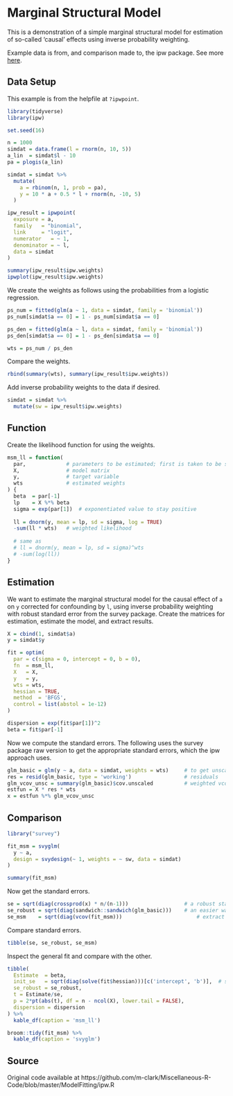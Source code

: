 # Marginal Structural Model

This is a demonstration of a simple marginal structural model for estimation of so-called 'causal' effects using inverse probability weighting.

Example data is from, and comparison made to, the <span class="pack" style = "">ipw</span> package.  See more [here](https://www.jstatsoft.org/article/view/v043i13/v43i13.pdf).


## Data Setup

This example is from the helpfile at `?ipwpoint`.

```r
library(tidyverse)
library(ipw)

set.seed(16)

n = 1000
simdat = data.frame(l = rnorm(n, 10, 5))
a_lin  = simdat$l - 10
pa = plogis(a_lin)

simdat = simdat %>% 
  mutate(
    a = rbinom(n, 1, prob = pa),
    y = 10 * a + 0.5 * l + rnorm(n, -10, 5)
  )

ipw_result = ipwpoint(
  exposure = a,
  family   = "binomial",
  link     = "logit",
  numerator   = ~ 1,
  denominator = ~ l,
  data = simdat
)

summary(ipw_result$ipw.weights)
ipwplot(ipw_result$ipw.weights)
```




We create the weights as follows using the probabilities from a logistic regression.

```r
ps_num = fitted(glm(a ~ 1, data = simdat, family = 'binomial'))
ps_num[simdat$a == 0] = 1 - ps_num[simdat$a == 0]

ps_den = fitted(glm(a ~ l, data = simdat, family = 'binomial'))
ps_den[simdat$a == 0] = 1 - ps_den[simdat$a == 0]

wts = ps_num / ps_den
```

Compare the weights.

```r
rbind(summary(wts), summary(ipw_result$ipw.weights))
```


Add inverse probability weights to the data if desired.

```r
simdat = simdat %>% 
  mutate(sw = ipw_result$ipw.weights)
```


## Function

Create the likelihood function for using the weights.

```r
msm_ll = function(
  par,             # parameters to be estimated; first is taken to be sigma
  X,               # model matrix
  y,               # target variable
  wts              # estimated weights
) {
  beta  = par[-1]
  lp    = X %*% beta
  sigma = exp(par[1])  # exponentiated value to stay positive
  
  ll = dnorm(y, mean = lp, sd = sigma, log = TRUE)  
  -sum(ll * wts)   # weighted likelihood
  
  # same as
  # ll = dnorm(y, mean = lp, sd = sigma)^wts
  # -sum(log(ll))
}
```


## Estimation

We want to estimate the marginal structural model for the causal effect of `a` on `y` corrected for confounding by `l`, using inverse probability weighting with robust standard error from the <span class="pack" style = "">survey</span> package.  Create the matrices for estimation, estimate the model, and extract results.

```r
X = cbind(1, simdat$a)
y = simdat$y

fit = optim(
  par = c(sigma = 0, intercept = 0, b = 0),
  fn  = msm_ll,
  X   = X,
  y   = y,
  wts = wts,
  hessian = TRUE,
  method  = 'BFGS',
  control = list(abstol = 1e-12)
)

dispersion = exp(fit$par[1])^2
beta = fit$par[-1]
```

Now we compute the standard errors. The following uses the <span class="pack" style = "">survey</span> package raw version to get the appropriate standard errors, which the <span class="pack" style = "">ipw</span> approach uses.


```r
glm_basic = glm(y ~ a, data = simdat, weights = wts)     # to get unscaled cov
res = resid(glm_basic, type = 'working')                 # residuals
glm_vcov_unsc = summary(glm_basic)$cov.unscaled          # weighted vcov unscaled by dispersion solve(crossprod(qr(X)))
estfun = X * res * wts                  
x = estfun %*% glm_vcov_unsc 
```


## Comparison

```r
library("survey")

fit_msm = svyglm(
  y ~ a,
  design = svydesign(~ 1, weights = ~ sw, data = simdat)
)

summary(fit_msm)
```

Now  get the standard errors.

```r
se = sqrt(diag(crossprod(x) * n/(n-1)))                  # a robust standard error
se_robust = sqrt(diag(sandwich::sandwich(glm_basic)))    # an easier way to get it
se_msm    = sqrt(diag(vcov(fit_msm)))                        # extract from msm model
```

Compare standard errors.

```r
tibble(se, se_robust, se_msm)
```

Inspect the general fit and compare with the other.

```r
tibble(
  Estimate  = beta,
  init_se   = sqrt(diag(solve(fit$hessian)))[c('intercept', 'b')],  # same as scaled se from glm_basic
  se_robust = se_robust,
  t = Estimate/se,
  p = 2*pt(abs(t), df = n - ncol(X), lower.tail = FALSE),  
  dispersion = dispersion             
) %>% 
  kable_df(caption = 'msm_ll')

broom::tidy(fit_msm) %>% 
  kable_df(caption = 'svyglm')
```


## Source

Original code available at https://github.com/m-clark/Miscellaneous-R-Code/blob/master/ModelFitting/ipw.R
